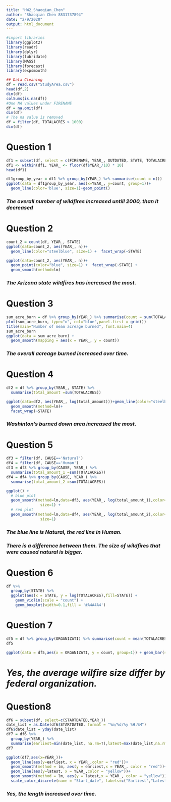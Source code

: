 ```yaml
---
title: "HW2_Shaoqian_Chen"
author: "Shaoqian Chen 8831737894"
date: "2/9/2020"
output: html_document
---
```


```r
#import libraries
library(ggplot2)
library(readr)
library(dplyr)
library(lubridate)
library(MASS)
library(forecast)
library(expsmooth)
```


```r
## Data Cleaning
df = read.csv("StudyArea.csv")
head(df,2)
dim(df)
colSums(is.na(df))
#One NA values under FIRENAME
df = na.omit(df)
dim(df)
# The na value is removed
df = filter(df, TOTALACRES > 1000)
dim(df)
```

# Question 1

```r
df1 = subset(df, select = c(FIRENAME, YEAR_, OUTDATED, STATE, TOTALACRES))
df1 <- within(df1, YEAR_ <- floor(df$YEAR_/10) * 10)
head(df1)

df1group_by_year = df1 %>% group_by(YEAR_) %>% summarise(count = n())
ggplot(data = df1group_by_year, aes(x=YEAR_, y=count, group=1))+
  geom_line(color='blue', size=1)+geom_point()
```

### *The overall number of wildfires increased untill 2000, than it decreased*


# Question 2
```r
count_2 = count(df, YEAR_, STATE)
ggplot(data=count_2, aes(YEAR_, n))+
  geom_line(color="steelblue", size=1) +  facet_wrap(~STATE)
```

```r
ggplot(data=count_2, aes(YEAR_, n))+
  geom_point(color="blue", size=1) +  facet_wrap(~STATE) + 
  geom_smooth(method=lm)
```

### *The Arizona state wildfires has increased the most.*

# Question 3
```R
sum_acre_burn = df %>% group_by(YEAR_) %>% summarise(count = sum(TOTALACRES))
plot(sum_acre_burn, type="o", col="blue",panel.first = grid())
title(main="Number of mean acreage burned", font.main=4)
sum_acre_burn
ggplot(data = sum_acre_burn) +
  geom_smooth(mapping = aes(x = YEAR_, y = count))
```

### *The overall acreage burned increased over time.*

# Question 4
```r
df2 = df %>% group_by(YEAR_, STATE) %>% 
  summarise(total_amount =sum(TOTALACRES))
```

```r
ggplot(data=df2, aes(YEAR_, log(total_amount)))+geom_line(color="steelblue", size=1)+
  geom_smooth(method=lm)+
  facet_wrap(~STATE)
```

### *Washinton's burned down area increased the most.*


# Question 5
```R
df3 = filter(df, CAUSE=='Natural')
df4 = filter(df, CAUSE=='Human')
df3 = df3 %>% group_by(CAUSE, YEAR_) %>% 
  summarise(total_amount_1 =sum(TOTALACRES))
df4 = df4 %>% group_by(CAUSE, YEAR_) %>% 
  summarise(total_amount_2 =sum(TOTALACRES))

ggplot() +
  # blue plot
  geom_smooth(method=lm,data=df3, aes(YEAR_, log(total_amount_1),color="natural"),
               size=1) +
  # red plot
  geom_smooth(method=lm,data=df4, aes(YEAR_, log(total_amount_2),color="human"), 
               size=1)
```

### *The blue line is Natural, the red line in Human.*
### *There is a difference between them. The size of wildfires that were caused natural is bigger.*



# Question 6
```R
df %>% 
  group_by(STATE) %>% 
  ggplot(aes(x = STATE, y = log(TOTALACRES),fill=STATE)) + 
    geom_violin(scale = "count") + 
    geom_boxplot(width=0.1,fill = '#A4A4A4')
```


# Question 7
```R
df5 = df %>% group_by(ORGANIZATI) %>% summarise(count = mean(TOTALACRES)) 
df5
```

```r
ggplot(data = df5,aes(x = ORGANIZATI, y = count, group=1)) + geom_bar(stat="identity")
```

# *Yes, the average wilfire size differ by federal organization.*


# Question8
```R
df6 = subset(df, select=c(STARTDATED,YEAR_))
date_list = as.Date(df6$STARTDATED, format = "%m/%d/%y %H:%M")
df6$date_list = yday(date_list)
df7 = df6 %>% 
  group_by(YEAR_) %>% 
  summarise(earliest=min(date_list, na.rm=T),latest=max(date_list,na.rm=T))
df7
```


```r
ggplot(df7,aes(x=YEAR_))+
  geom_line(aes(y=earliest, x = YEAR_,color = "red"))+
  geom_smooth(method = lm, aes(y = earliest,x = YEAR_, color = "red"))+
  geom_line(aes(y=latest, x = YEAR_,color = "yellow"))+
  geom_smooth(method = lm, aes(y = latest,x = YEAR_, color = "yellow"))+
  scale_color_discrete(name = "Start_date", labels=c("Earliest","Latest"))
```

### *Yes, the length increased over time.*

